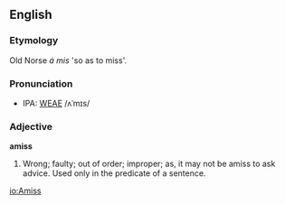 ==English==

===Etymology===
Old Norse ''á mis'' 'so as to miss'.

===Pronunciation===
*IPA: [[WEAE]] /ʌˈmɪs/

===Adjective===
'''amiss'''
# Wrong; faulty; out of order; improper; as, it may not be amiss to ask advice.  Used only in the predicate of a sentence.
<!-- material copied from Webster's Revised Unabridged Dictionary (1913) ((excluding the etymology)) -->

[[io:Amiss]]